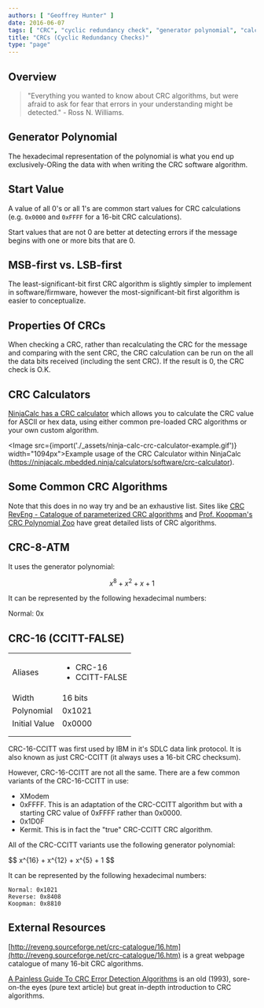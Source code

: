 ```yaml
---
authors: [ "Geoffrey Hunter" ]
date: 2016-06-07
tags: [ "CRC", "cyclic redundancy check", "generator polynomial", "calculator", "NinjaCalc", "CRC-8-ATM", "CRC-16", "XModem", "Kermit" ]
title: "CRCs (Cyclic Redundancy Checks)"
type: "page"
---
```



## Overview

> "Everything you wanted to know about CRC algorithms, but were afraid to ask for fear that errors in your understanding might be detected." - Ross N. Williams.

## Generator Polynomial

The hexadecimal representation of the polynomial is what you end up exclusively-ORing the data with when writing the CRC software algorithm.

## Start Value

A value of all 0's or all 1's are common start values for CRC calculations (e.g. `0x0000` and `0xFFFF` for a 16-bit CRC calculations).

Start values that are not 0 are better at detecting errors if the message begins with one or more bits that are 0.

## MSB-first vs. LSB-first

The least-significant-bit first CRC algorithm is slightly simpler to implement in software/firmware, however the most-significant-bit first algorithm is easier to conceptualize.

## Properties Of CRCs

When checking a CRC, rather than recalculating the CRC for the message and comparing with the sent CRC, the CRC calculation can be run on the all the data bits received (including the sent CRC). If the result is 0, the CRC check is O.K.

## CRC Calculators

[NinjaCalc has a CRC calculator](https://ninjacalc.mbedded.ninja/calculators/software/crc-calculator) which allows you to calculate the CRC value for ASCII or hex data, using either common pre-loaded CRC algorithms or your own custom algorithm.

<Image src={import('./_assets/ninja-calc-crc-calculator-example.gif')} width="1094px">Example usage of the CRC Calculator within NinjaCalc (https://ninjacalc.mbedded.ninja/calculators/software/crc-calculator).</Image>

## Some Common CRC Algorithms

Note that this does in no way try and be an exhaustive list. Sites like [CRC RevEng - Catalogue of parameterized CRC algorithms](http://reveng.sourceforge.net/crc-catalogue/all.htm) and [Prof. Koopman's CRC Polynomial Zoo](https://users.ece.cmu.edu/~koopman/crc/notes.html) have great detailed lists of CRC algorithms.

## CRC-8-ATM

It uses the generator polynomial:

$$
x^{8} + x^{2} + x + 1
$$

It can be represented by the following hexadecimal numbers:

Normal: 0x

## CRC-16 (CCITT-FALSE)

<table ><tbody ><tr >
<td >Aliases</td>
<td>
    <ul>
        <li>CRC-16</li>
        <li>CCITT-FALSE</li>
    </ul></td></tr><tr >
<td >Width</td>
<td >16 bits</td>
</tr><tr >
<td >Polynomial</td>
<td >0x1021</td>
</tr><tr >
<td >Initial Value</td>
<td >0x0000</td>
</tr><tr >
<td > </td>
<td > </td>
</tr><tr >
<td > </td>
<td > </td>
</tr></tbody></table>

CRC-16-CCITT was first used by IBM in it's SDLC data link protocol. It is also known as just CRC-CCITT (it always uses a 16-bit CRC checksum).

However, CRC-16-CCITT are not all the same. There are a few common variants of the CRC-16-CCITT in use:

* XModem
* 0xFFFF. This is an adaptation of the CRC-CCITT algorithm but with a starting CRC value of 0xFFFF rather than 0x0000.
* 0x1D0F
* Kermit. This is in fact the "true" CRC-CCITT CRC algorithm.

All of the CRC-CCITT variants use the following generator polynomial:

<div>$$ x^{16} + x^{12} + x^{5} + 1 $$</div>

It can be represented by the following hexadecimal numbers:

```
Normal: 0x1021  
Reverse: 0x8408  
Koopman: 0x8810
```

## External Resources

[http://reveng.sourceforge.net/crc-catalogue/16.htm](http://reveng.sourceforge.net/crc-catalogue/16.htm) is a great webpage catalogue of many 16-bit CRC algorithms.

[A Painless Guide To CRC Error Detection Algorithms](http://www.ross.net/crc/download/crc_v3.txt) is an old (1993), sore-on-the eyes (pure text article) but great in-depth introduction to CRC algorithms. 
